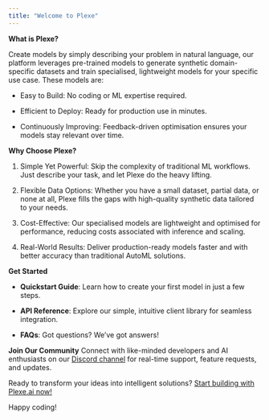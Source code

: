 ```yaml
---
title: "Welcome to Plexe"
---
```


**What is Plexe?**

Create models by simply describing your problem in natural language, our platform leverages pre-trained models to generate synthetic domain-specific datasets and train specialised, lightweight models for your specific use case. These models are:

* Easy to Build: No coding or ML expertise required.

* Efficient to Deploy: Ready for production use in minutes.

* Continuously Improving: Feedback-driven optimisation ensures your models stay relevant over time.

**Why Choose Plexe?**

1. Simple Yet Powerful: Skip the complexity of traditional ML workflows. Just describe your task, and let Plexe do the heavy lifting.

2. Flexible Data Options: Whether you have a small dataset, partial data, or none at all, Plexe fills the gaps with high-quality synthetic data tailored to your needs.

3. Cost-Effective: Our specialised models are lightweight and optimised for performance, reducing costs associated with inference and scaling.

4. Real-World Results: Deliver production-ready models faster and with better accuracy than traditional AutoML solutions.

**Get Started**

* **Quickstart Guide**: Learn how to create your first model in just a few steps.

* **API Reference**: Explore our simple, intuitive client library for seamless integration.

* **FAQs**: Got questions? We’ve got answers!

**Join Our Community**
Connect with like-minded developers and AI enthusiasts on our [Discord channel](https://discord.gg/your-discord-invite-link) for real-time support, feature requests, and updates.

Ready to transform your ideas into intelligent solutions? [Start building with Plexe.ai now!](https://plexe.ai)

Happy coding!
